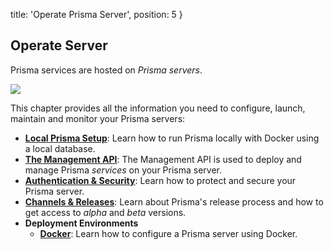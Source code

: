 
  title: 'Operate Prisma Server',
  position: 5
}

## Operate Server

Prisma services are hosted on _Prisma servers_.

![](https://imgur.com/Gcnxs7r.png)

This chapter provides all the information you need to configure, launch, maintain and monitor your Prisma servers:

- [**Local Prisma Setup**](je3i): Learn how to run Prisma locally with Docker using a local database. 
- [**The Management API**](foe1): The Management API is used to deploy and manage Prisma _services_ on your Prisma server.
- [**Authentication & Security**](kke4): Learn how to protect and secure your Prisma server.
- [**Channels & Releases**](oje2): Learn about Prisma's release process and how to get access to _alpha_ and _beta_ versions.
- **Deployment Environments**
  - [**Docker**](rty1): Learn how to configure a Prisma server using Docker.